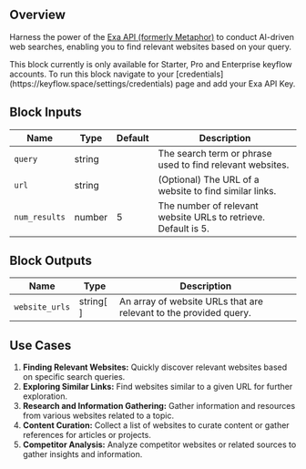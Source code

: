 ## Overview

Harness the power of the [Exa API (formerly Metaphor)](https://exa.ai/) to conduct AI-driven web searches, enabling you to find relevant websites based on your query.

<Note>
  This block currently is only available for Starter, Pro and Enterprise keyflow
  accounts. To run this block navigate to your
  [credentials](https://keyflow.space/settings/credentials) page and add your
  Exa API Key.
</Note>

## Block Inputs

| Name          | Type   | Default | Description                                                    |
| ------------- | ------ | ------- | -------------------------------------------------------------- |
| `query`       | string |         | The search term or phrase used to find relevant websites.      |
| `url`         | string |         | (Optional) The URL of a website to find similar links.         |
| `num_results` | number | 5       | The number of relevant website URLs to retrieve. Default is 5. |

## Block Outputs

| Name           | Type      | Description                                                       |
| -------------- | --------- | ----------------------------------------------------------------- |
| `website_urls` | string[ ] | An array of website URLs that are relevant to the provided query. |

## Use Cases

1. **Finding Relevant Websites:** Quickly discover relevant websites based on specific search queries.
2. **Exploring Similar Links:** Find websites similar to a given URL for further exploration.
3. **Research and Information Gathering:** Gather information and resources from various websites related to a topic.
4. **Content Curation:** Collect a list of websites to curate content or gather references for articles or projects.
5. **Competitor Analysis:** Analyze competitor websites or related sources to gather insights and information.
